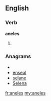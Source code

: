 ==English==

===Verb===
'''aneles'''

# {{third-person singular of|anele}}

===Anagrams===
* {{alphagram|aeelns}}
* [[enseal#English|enseal]]
* [[selane#English|selane]]
* [[Selena#English|Selena]]

[[fr:aneles]]
[[my:aneles]]